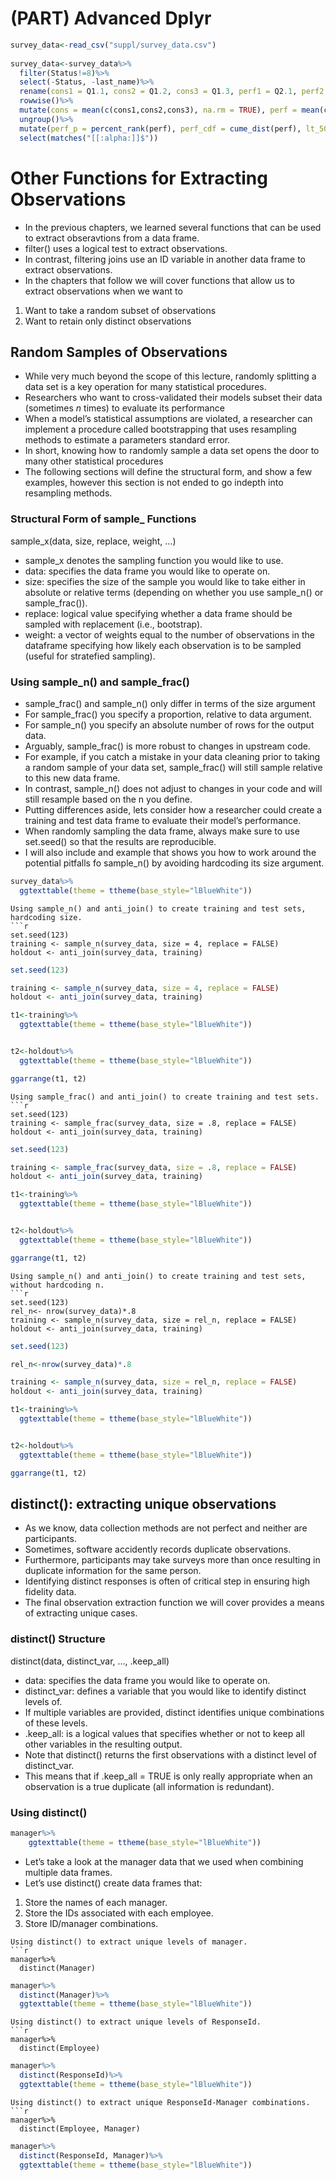 # (PART) Advanced Dplyr {-}

```r
survey_data<-read_csv("suppl/survey_data.csv")
  
survey_data<-survey_data%>%
  filter(Status!=8)%>%
  select(-Status, -last_name)%>%
  rename(cons1 = Q1.1, cons2 = Q1.2, cons3 = Q1.3, perf1 = Q2.1, perf2 = Q2.2, perf3 = Q2.3)%>%
  rowwise()%>%
  mutate(cons = mean(c(cons1,cons2,cons3), na.rm = TRUE), perf = mean(c(perf1,perf2,perf3), na.rm = TRUE))%>%
  ungroup()%>%
  mutate(perf_p = percent_rank(perf), perf_cdf = cume_dist(perf), lt_50p = if_else(perf_p<=.5, 1, 0))%>%
  select(matches("[[:alpha:]]$"))
```


# Other Functions for Extracting Observations

- In the previous chapters, we learned several functions that can be used to extract obseravtions from a data frame. 
- filter() uses a logical test to extract observations.
- In contrast, filtering joins use an ID variable in another data frame to extract observations.
- In the chapters that follow we will cover functions that allow us to extract observations when we want to 

<div class=list>
1. Want to take a random subset of observations
2. Want to retain only distinct observations
</div>


## Random Samples of Observations
- While very much beyond the scope of this lecture, randomly splitting a data set is a key operation for many statistical procedures. 
- Researchers who want to cross-validated their models subset their data (sometimes $n$ times) to evaluate its performance
- When a model's statistical assumptions are violated, a researcher can implement a procedure called bootstrapping that uses resampling methods to estimate a parameters standard error. 
- In short, knowing how to randomly sample a data set opens the door to many other statistical procedures
- The following sections will define the structural form, and show a few examples, however this section is not ended to go indepth into resampling methods. 

### Structural Form of sample_ Functions
<div class = activity>
<div class = structure>
sample_x(data, size, replace, weight, ...)</div>
- sample_x denotes the sampling function you would like to use.
- data: specifies the data frame you would like to operate on.
- size: specifies the size of the sample you would like to take either in absolute or relative terms (depending on whether you use sample_n() or sample_frac()).
- replace: logical value specifying whether a data frame should be sampled with replacement (i.e., bootstrap). 
- weight: a vector of weights equal to the number of observations in the dataframe specifying how likely each observation is to be sampled (useful for stratefied sampling). 
</div>

### Using sample_n() and sample_frac()
- sample_frac() and sample_n() only differ in terms of the size argument
- For sample_frac() you specify a proportion, relative to data argument. 
- For sample_n() you specify an absolute number of rows for the output data. 
- Arguably, sample_frac() is more robust to changes in upstream code. 
- For example, if you catch a mistake in your data cleaning prior to taking a random sample of your data set, sample_frac() will still sample relative to this new data frame. 
- In contrast, sample_n() does not adjust to changes in your code and will still resample based on the n you define.
- Putting differences aside, lets consider how a researcher could create a training and test data frame to evaluate their model's performance.
- When randomly sampling the data frame, always make sure to use set.seed() so that the results are reproducible.
- I will also include and example that shows you how to work around the potential pitfalls fo sample_n() by avoiding hardcoding its size argument.


```r
survey_data%>%
  ggtexttable(theme = ttheme(base_style="lBlueWhite"))
```


```example
Using sample_n() and anti_join() to create training and test sets, hardcoding size.
```r
set.seed(123)
training <- sample_n(survey_data, size = 4, replace = FALSE)
holdout <- anti_join(survey_data, training)
```

```r
set.seed(123)

training <- sample_n(survey_data, size = 4, replace = FALSE) 
holdout <- anti_join(survey_data, training)

t1<-training%>%
  ggtexttable(theme = ttheme(base_style="lBlueWhite"))


t2<-holdout%>%
  ggtexttable(theme = ttheme(base_style="lBlueWhite"))

ggarrange(t1, t2)
```

```example
Using sample_frac() and anti_join() to create training and test sets.
```r
set.seed(123)
training <- sample_frac(survey_data, size = .8, replace = FALSE)
holdout <- anti_join(survey_data, training)
```

```r
set.seed(123)

training <- sample_frac(survey_data, size = .8, replace = FALSE) 
holdout <- anti_join(survey_data, training)

t1<-training%>%
  ggtexttable(theme = ttheme(base_style="lBlueWhite"))


t2<-holdout%>%
  ggtexttable(theme = ttheme(base_style="lBlueWhite"))

ggarrange(t1, t2)

```


```example
Using sample_n() and anti_join() to create training and test sets, without hardcoding n.
```r
set.seed(123)
rel_n<- nrow(survey_data)*.8
training <- sample_n(survey_data, size = rel_n, replace = FALSE)
holdout <- anti_join(survey_data, training)
```

```r
set.seed(123)

rel_n<-nrow(survey_data)*.8

training <- sample_n(survey_data, size = rel_n, replace = FALSE) 
holdout <- anti_join(survey_data, training)

t1<-training%>%
  ggtexttable(theme = ttheme(base_style="lBlueWhite"))


t2<-holdout%>%
  ggtexttable(theme = ttheme(base_style="lBlueWhite"))

ggarrange(t1, t2)
```


## distinct(): extracting unique observations
- As we know, data collection methods are not perfect and neither are participants. 
- Sometimes, software accidently records duplicate observations. 
- Furthermore, participants may take surveys more than once resulting in duplicate information for the same person.
- Identifying distinct responses is often of critical step in ensuring high fidelity data.
- The final observation extraction function we will cover provides a means of extracting unique cases.

### distinct() Structure
<div class = activity>
<div class = structure>
distinct(data, distinct_var, ..., .keep_all)</div>
- data: specifies the data frame you would like to operate on.
- distinct_var: defines a variable that you would like to identify distinct levels of.
- If multiple variables are provided, distinct identifies unique combinations of these levels.
- .keep_all: is a logical values that specifies whether or not to keep all other variables in the resulting output.
- Note that distinct() returns the first observations with a distinct level of distinct_var.
- This means that if .keep_all = TRUE is only really appropriate when an observation is a true duplicate (all information is redundant).
</div>

### Using distinct()
```r
manager%>%
    ggtexttable(theme = ttheme(base_style="lBlueWhite"))

```

- Let's take a look at the manager data that we used when combining multiple data frames.
- Let's use distinct() create data frames that:

<div class = list>
1. Store the names of each manager.
2. Store the IDs associated with each employee.
3. Store ID/manager combinations.
</div>


```example
Using distinct() to extract unique levels of manager.
```r
manager%>%
  distinct(Manager)
```

```r
manager%>%
  distinct(Manager)%>%
  ggtexttable(theme = ttheme(base_style="lBlueWhite"))

```

```example
Using distinct() to extract unique levels of ResponseId.
```r
manager%>%
  distinct(Employee)
```

```r
manager%>%
  distinct(ResponseId)%>%
  ggtexttable(theme = ttheme(base_style="lBlueWhite"))

```
```example
Using distinct() to extract unique ResponseId-Manager combinations.
```r
manager%>%
  distinct(Employee, Manager)
```

```r
manager%>%
  distinct(ResponseId, Manager)%>%
  ggtexttable(theme = ttheme(base_style="lBlueWhite"))
```